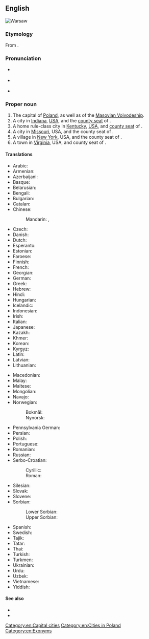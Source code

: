 {{also|warsaw}}
==English==
[[Image:Warszawa srodmiescie poludniowe.jpg|thumb|right|Warsaw]]
{{wikipedia}}
{{slim-wikipedia|Warsaw (disambiguation)#Places|Warsaw (other places)}}

===Etymology===
From {{der|en|pl|Warszawa}}.

===Pronunciation===
* {{a|UK}} {{IPA|en|/ˈwɔːsɔː/}}
* {{a|US}} {{IPA|en|/ˈwɔɹsɔ/|/ˈwɔɹsɑ/}}
* {{audio|en|en-uk-Warsaw.ogg|Audio (UK)}}
{{rfap|en}}

===Proper noun===
{{en-proper noun}}

# The capital of [[Poland]], as well as of the [[Masovian Voivodeship]].
# A city in [[Indiana]], [[USA]], and the [[county seat]] of {{l|en|Kosciusko County}}.
# A home rule-class city in [[Kentucky]], [[USA]], and [[county seat]] of {{l|en|Gallatin County}}.
# A city in [[Missouri]], USA, and the county seat of {{l|en|Benton County}}.
# A village in [[New York]], USA, and the county seat of {{l|en|Wyoming County}}.
# A town in [[Virginia]], USA, and county seat of {{l|en|Richmond County}}.

====Translations====
{{trans-top|capital city of Poland}}
* Arabic: {{t|ar|وَارْسُو|m}}
* Armenian: {{t|hy|Վարշավա}}
* Azerbaijani: {{t+|az|Varşava}}
* Basque: {{t+|eu|Varsovia}}
* Belarusian: {{t|be|Варша́ва|f}}
* Bengali: {{t|bn|ওয়ার্সা}}
* Bulgarian: {{t|bg|Варшава|f}}
* Catalan: {{t|ca|Varsòvia|f}}
* Chinese:
*: Mandarin: {{t+|cmn|華沙|sc=Hani}}, {{t+|cmn|华沙|tr=Huáshā|sc=Hani}}
* Czech: {{t+|cs|Varšava|f}}
* Danish: {{t+|da|Warszawa}}
* Dutch: {{t+|nl|Warschau}}
* Esperanto: {{t+|eo|Varsovio}}
* Estonian: {{t|et|Varssavi}}
* Faroese: {{t|fo|Varsjava|f}}
* Finnish: {{t+|fi|Varsova}}
* French: {{t+|fr|Varsovie|f}}
* Georgian: {{t|ka|ვარშავა}}
* German: {{t+|de|Warschau|n}}
* Greek: {{t+|el|Βαρσοβία|f}}
* Hebrew: {{t|he|וורשה|f|tr=vársha|alt=וורשה \ וַרְשָׁה}}
* Hindi: {{t|hi|वारसॉ}}
* Hungarian: {{t+|hu|Varsó}}
* Icelandic: {{t|is|Varsjá|f}}
* Indonesian: {{t|id|Warsawa}}
* Irish: {{t|ga|Vársá}}
* Italian: {{t+|it|Varsavia|f}}
* Japanese: {{t+|ja|ワルシャワ|tr=Warushawa}}
* Kazakh: {{t|kk|Варшава|sc=Cyrl}}
* Khmer: {{t|km|វ៉ារសហ្វ}}
* Korean: {{t+|ko|^바르샤바}}
* Kyrgyz: {{t+|ky|Варшава|sc=Cyrl}}
* Latin: {{t+|la|Varsovia|f}}
* Latvian: {{t|lv|Varšava}}
* Lithuanian: {{t+|lt|Varšuva}}
{{trans-mid}}
* Macedonian: {{t+|mk|Варшава|f}}
* Malay: {{t|ms|Warsaw}}
* Maltese: {{t|mt|Varsavja|f}}
* Mongolian: {{t|mn|Варшав|sc=Cyrl}}
* Navajo: {{t|nv|Wóosoo}}
* Norwegian:
*: Bokmål: {{t+|nb|Warszawa}}
*: Nynorsk: {{t|nn|Warszawa}}
* Pennsylvania German: {{t|pdc|Woarschau}}
* Persian: {{t+|fa|ورشو|tr=varšou}}
* Polish: {{t+|pl|Warszawa|f}}
* Portuguese: {{t+|pt|Varsóvia|f}}
* Romanian: {{t+|ro|Varșovia}}
* Russian: {{t+|ru|Варша́ва|f}}
* Serbo-Croatian:
*: Cyrillic: {{t|sh|Варшава|f|sc=Cyrl}}
*: Roman: {{t+|sh|Varšava|f}}
* Silesian: {{t|szl|Warszawa}}
* Slovak: {{t|sk|Varšava|f}}
* Slovene: {{t+|sl|Varšáva|f}}
* Sorbian:
*: Lower Sorbian: {{t|dsb|Waršawa|f}}
*: Upper Sorbian: {{t|hsb|Waršawa|f}}
* Spanish: {{t+|es|Varsovia|f}}
* Swedish: {{t+|sv|Warszawa}}
* Tajik: {{t|tg|Варшава|sc=Cyrl}}
* Tatar: {{t|tt|Варшава|sc=Cyrl}}
* Thai: {{t|th|วอร์ซอ}}
* Turkish: {{t+|tr|Varşova}}
* Turkmen: {{t|tk|Warşawa}}
* Ukrainian: {{t|uk|Варша́ва|f}}
* Urdu: {{t|ur|وارسا|tr=vārsā|sc=ur-Arab}}
* Uzbek: {{t|uz|Varshava}}
* Vietnamese: {{t+|vi|Warszawa}}
* Yiddish: {{t|yi|וואַרשע|f}}
{{trans-bottom}}

====See also====
* {{l|en|Varsovian}}
* {{l|en|Warszawa}}

[[Category:en:Capital cities]]
[[Category:en:Cities in Poland]]
[[Category:en:Exonyms]]
{{topics|en|Indiana, USA|Kentucky, USA|Missouri, USA|New York, USA|Virginia, USA}}